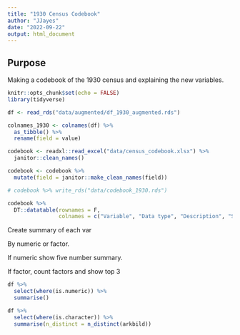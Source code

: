 ```yaml
---
title: "1930 Census Codebook"
author: "JJayes"
date: "2022-09-22"
output: html_document
---
```


## Purpose

Making a codebook of the 1930 census and explaining the new variables.

```r
knitr::opts_chunk$set(echo = FALSE)
library(tidyverse)
```


```r
df <- read_rds("data/augmented/df_1930_augmented.rds")

colnames_1930 <- colnames(df) %>%
  as_tibble() %>%
  rename(field = value)
```


```r
codebook <- readxl::read_excel("data/census_codebook.xlsx") %>% 
  janitor::clean_names()

codebook <- codebook %>% 
  mutate(field = janitor::make_clean_names(field))

# codebook %>% write_rds("data/codebook_1930.rds")
```


```r
codebook %>% 
  DT::datatable(rownames = F,
                colnames = c("Variable", "Data type", "Description", "Source"))
```


Create summary of each var

By numeric or factor. 

If numeric show five number summary. 

If factor, count factors and show top 3

```r
df %>% 
  select(where(is.numeric)) %>% 
  summarise()

df %>% 
  select(where(is.character)) %>% 
  summarise(n_distinct = n_distinct(arkbild))

```



